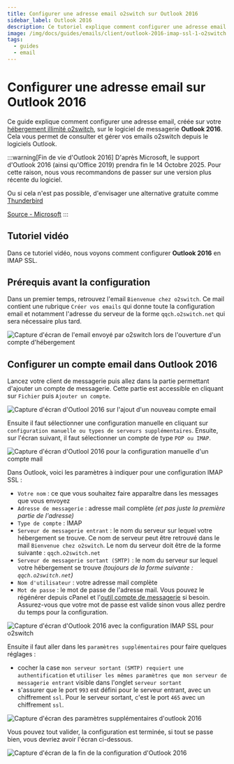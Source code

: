 ```yaml
---
title: Configurer une adresse email o2switch sur Outlook 2016
sidebar_label: Outlook 2016
description: Ce tutoriel explique comment configurer une adresse email o2switch sur Outlook 2016
image: /img/docs/guides/emails/client/outlook-2016-imap-ssl-1-o2switch.png
tags:
  - guides
  - email
---
```


# Configurer une adresse email sur Outlook 2016 

Ce guide explique comment configurer une adresse email, créée sur votre [hébergement illimité
o2switch](https://www.o2switch.fr/hebergement-illimite/), sur le logiciel de messagerie **Outlook 2016**. Cela vous
permet de consulter et gérer vos emails o2switch depuis le logiciels Outlook. 

:::warning[Fin de vie d'Outlook 2016]
D'après Microsoft, le support d'Outlook 2016 (ainsi qu'Office 2019) prendra fin le 14 Octobre 2025. Pour cette raison,
nous vous recommandons de passer sur une version plus récente du logiciel.

Ou si cela n'est pas possible, d'envisager une alternative gratuite comme
[Thunderbird](/guides/emails/client/configurer-thunderbird)

[Source - Microsoft](https://support.microsoft.com/en-us/office/end-of-support-for-office-2016-and-office-2019-818c68bc-d5e5-47e5-b52f-ddf636cf8e16)
:::

## Tutoriel vidéo

Dans ce tutoriel vidéo, nous voyons comment configurer **Outlook 2016** en IMAP SSL.

<YoutubeVideo id='o8jEc7EYbjQ' title="Comment configurer Outlook 2016 en IMAP SSL ?"/>

## Prérequis avant la configuration

Dans un premier temps, retrouvez l'email `Bienvenue chez o2switch`. Ce mail contient une rubrique `Créer vos emails` qui
donne toute la configuration email et notamment l'adresse du serveur de la forme `qqch.o2switch.net` qui sera nécessaire
plus tard.

<Image
    src="/img/docs/guides/emails/client/mail-bienvenue-configuration.png"
    title="Le mail Bienvenue chez o2switch contient toute la configuration à utiliser pour les emails"
    caption="Le mail bienvenue chez o2switch contient la configuration à utiliser"
    alt="Capture d'écran de l'email envoyé par o2switch lors de l'ouverture d'un compte d'hébergement"
/>

## Configurer un compte email dans Outlook 2016

Lancez votre client de messagerie puis allez dans la partie permettant d'ajouter un compte de messagerie. Cette partie
est accessible en cliquant sur `Fichier` puis `Ajouter un compte`. 

<Image
    src="/img/docs/guides/emails/client/outlook-2016-ajouter-compte-1-o2switch.png"
    title="Ajout d'un nouveau compte email dans Outlook 2016"
    caption="Ajout d'un compte de messagerie dans Outlook 2016"
    alt="Capture d'écran d'Outlool 2016 sur l'ajout d'un nouveau compte email"
/>

Ensuite il faut sélectionner une configuration manuelle en cliquant sur `configuration manuelle ou types de serveurs
supplémentaires`. Ensuite, sur l'écran suivant, il faut sélectionner un compte de type `POP ou IMAP`. 

<Image
    src="/img/docs/guides/emails/client/outlook-2016-choix-type-compte-3bis-o2switch.png"
    title="Configuration manuelle d'une adresse email dans Outlook 2016"
    caption="Choix d'une configuration manuelle dans Outlook 2016"
    alt="Capture d'écran d'Outlool 2016 pour la configuration manuelle d'un compte mail"
/>

Dans Outlook, voici les paramètres à indiquer pour une configuration IMAP SSL : 
  * `Votre nom` : ce que vous souhaitez faire apparaître dans les messages que vous envoyez
  * `Adresse de messagerie` : adresse mail complète *(et pas juste la première partie de l'adresse)*
  * `Type de compte` : IMAP
  * `Serveur de messagerie entrant` : le nom du serveur sur lequel votre hébergement se trouve. Ce nom de serveur peut
  être retrouvé dans le mail `Bienvenue chez o2switch`. Le nom du serveur doit être de la forme suivante :
  `qqch.o2switch.net`
  * `Serveur de messagerie sortant (SMTP)` : le nom du serveur sur lequel votre hébergement se trouve *(toujours de la
    forme suivante : `qqch.o2switch.net`)*
  * `Nom d'utilisateur` : votre adresse mail complète
  * `Mot de passe` : le mot de passe de l'adresse mail. Vous pouvez le régénérer depuis cPanel et l'[outil compte de
    messagerie](/cpanel/emails/adresse-email) si besoin. Assurez-vous que votre mot de passe est valide sinon vous allez
    perdre du temps pour la configuration.

<Image
    src="/img/docs/guides/emails/client/outlook-2016-imap-ssl-1-o2switch.png"
    title="Configuration d'outlook 2016 en IMAP SSL"
    caption="Paramètres pour Outlook 2016 pour une configuration IMAP SSL"
    alt="Capture d'écran d'Outlook 2016 avec la configuration IMAP SSL pour o2switch"
/>

Ensuite il faut aller dans les `paramètres supplémentaires` pour faire quelques réglages :
  * cocher la case `mon serveur sortant (SMTP) requiert une authentification` et `utiliser les mêmes paramètres que mon
    serveur de messagerie entrant` visible dans l'onglet `serveur sortant`
  * s'assurer que le port `993` est défini pour le serveur entrant, avec un chiffrement `ssl`. Pour le serveur sortant,
    c'est le port `465` avec un chiffrement `ssl`.

<Image
    src="/img/docs/guides/emails/client/outlook-2016-imap-ssl-smtp-2-o2switch.png"
    title="Paramètres supplémentaires d'outlook 2016"
    caption="Paramètres supplémentaires pour la configuration d'outlook 2016 en IMAP SSL"
    alt="Capture d'écran des paramètres supplémentaires d'outlook 2016"
/>

Vous pouvez tout valider, la configuration est terminée, si tout se passe bien, vous devriez avoir l'écran ci-dessous.

<Image
    src="/img/docs/guides/emails/client/outlook-2016-config-succes-o2switch.png"
    title="La configuration est terminée"
    caption="Fenêtre indiquant que la configuration a bien été acceptée"
    alt="Capture d'écran de la fin de la configuration d'Outlook 2016"
/>

